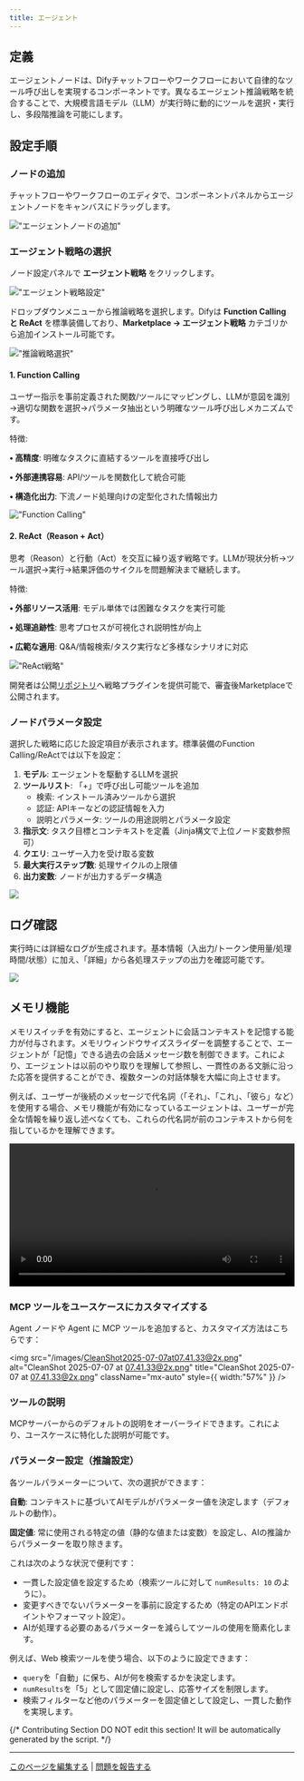 ```yaml
---
title: エージェント
---
```


## 定義

エージェントノードは、Difyチャットフローやワークフローにおいて自律的なツール呼び出しを実現するコンポーネントです。異なるエージェント推論戦略を統合することで、大規模言語モデル（LLM）が実行時に動的にツールを選択・実行し、多段階推論を可能にします。

## 設定手順

### ノードの追加

チャットフローやワークフローのエディタで、コンポーネントパネルからエージェントノードをキャンバスにドラッグします。

!["エージェントノードの追加"](https://assets-docs.dify.ai/dify-enterprise-mintlify/en/guides/workflow/node/1f4d803ff68394d507abd3bcc13ba0f3.png)

### エージェント戦略の選択

ノード設定パネルで **エージェント戦略** をクリックします。

!["エージェント戦略設定"](https://assets-docs.dify.ai/dify-enterprise-mintlify/en/guides/workflow/node/f14082c44462ac03955e41d66ffd4cca.png)

ドロップダウンメニューから推論戦略を選択します。Difyは **Function Calling と ReAct** を標準装備しており、**Marketplace → エージェント戦略** カテゴリから追加インストール可能です。

!["推論戦略選択"](https://assets-docs.dify.ai/dify-enterprise-mintlify/en/guides/workflow/node/47e29e5993821b61632af9cdb8392357.png)

#### 1. Function Calling

ユーザー指示を事前定義された関数/ツールにマッピングし、LLMが意図を識別→適切な関数を選択→パラメータ抽出という明確なツール呼び出しメカニズムです。

特徴:

**• 高精度**: 明確なタスクに直結するツールを直接呼び出し

**• 外部連携容易**: API/ツールを関数化して統合可能

**• 構造化出力**: 下流ノード処理向けの定型化された情報出力

!["Function Calling"](https://assets-docs.dify.ai/dify-enterprise-mintlify/en/guides/workflow/node/10505cd7c6f0b3ba10161abb88d9e36b.png)

#### 2. ReAct（Reason + Act）

思考（Reason）と行動（Act）を交互に繰り返す戦略です。LLMが現状分析→ツール選択→実行→結果評価のサイクルを問題解決まで継続します。

特徴:

**• 外部リソース活用**: モデル単体では困難なタスクを実行可能

**• 処理追跡性**: 思考プロセスが可視化され説明性が向上

**• 広範な適用**: Q&A/情報検索/タスク実行など多様なシナリオに対応

!["ReAct戦略"](https://assets-docs.dify.ai/dify-enterprise-mintlify/en/guides/workflow/node/60fa430029e509ac1a609c72fd04c413.png)

開発者は公開[リポジトリ](https://github.com/langgenius/dify-plugins)へ戦略プラグインを提供可能で、審査後Marketplaceで公開されます。

### ノードパラメータ設定

選択した戦略に応じた設定項目が表示されます。標準装備のFunction Calling/ReActでは以下を設定：

1. **モデル**: エージェントを駆動するLLMを選択
2. **ツールリスト**: 「+」で呼び出し可能ツールを追加
    * 検索: インストール済みツールから選択
    * 認証: APIキーなどの認証情報を入力
    * 説明とパラメータ: ツールの用途説明とパラメータ設定
3. **指示文**: タスク目標とコンテキストを定義（Jinja構文で上位ノード変数参照可）
4. **クエリ**: ユーザー入力を受け取る変数
5. **最大実行ステップ数**: 処理サイクルの上限値
6. **出力変数**: ノードが出力するデータ構造

![](https://assets-docs.dify.ai/dify-enterprise-mintlify/en/guides/workflow/node/54c8e4f0eaa7379bd8c1b5ac6305b326.png)

## ログ確認

実行時には詳細なログが生成されます。基本情報（入出力/トークン使用量/処理時間/状態）に加え、「詳細」から各処理ステップの出力を確認可能です。

![](https://assets-docs.dify.ai/dify-enterprise-mintlify/en/guides/workflow/node/0120d3d0e63f5b59ec9d279a38c970ef.png)

## メモリ機能

メモリスイッチを有効にすると、エージェントに会話コンテキストを記憶する能力が付与されます。メモリウィンドウサイズスライダーを調整することで、エージェントが「記憶」できる過去の会話メッセージ数を制御できます。これにより、エージェントは以前のやり取りを理解して参照し、一貫性のある文脈に沿った応答を提供することができ、複数ターンの対話体験を大幅に向上させます。

例えば、ユーザーが後続のメッセージで代名詞（「それ」、「これ」、「彼ら」など）を使用する場合、メモリ機能が有効になっているエージェントは、ユーザーが完全な情報を繰り返し述べなくても、これらの代名詞が前のコンテキストから何を指しているかを理解できます。

<video controls src="https://assets-docs.dify.ai/2025/04/1801b96763eb8f22f1e2158645897885.mp4" width="100%"></video>

### MCP ツールをユースケースにカスタマイズする

Agent ノードや Agent に MCP ツールを追加すると、カスタマイズ方法はこちらです：

<img
  src="/images/CleanShot2025-07-07at07.41.33@2x.png"
  alt="CleanShot 2025-07-07 at 07.41.33@2x.png"
  title="CleanShot 2025-07-07 at 07.41.33@2x.png"
  className="mx-auto"
  style={{ width:"57%" }}
/>

### ツールの説明

MCPサーバーからのデフォルトの説明をオーバーライドできます。これにより、ユースケースに特化した説明が可能です。

### パラメーター設定（推論設定）

各ツールパラメーターについて、次の選択ができます：

**自動**: コンテキストに基づいてAIモデルがパラメーター値を決定します（デフォルトの動作）。

**固定値**: 常に使用される特定の値（静的な値または変数）を設定し、AIの推論からパラメーターを取り除きます。

これは次のような状況で便利です：

- 一貫した設定値を設定するため（検索ツールに対して `numResults: 10` のように）。
- 変更すべきでないパラメーターを事前に設定するため（特定のAPIエンドポイントやフォーマット設定）。
- AIが処理する必要のあるパラメーターを減らしてツールの使用を簡素化します。

例えば、Web 検索ツールを使う場合、以下のように設定できます：

* `query`を「自動」に保ち、AIが何を検索するかを決定します。
* `numResults`を「5」として固定値に設定し、応答サイズを制限します。
* 検索フィルターなど他のパラメーターを固定値として設定し、一貫した動作を実現します。

{/*
Contributing Section
DO NOT edit this section!
It will be automatically generated by the script.
*/}

---

[このページを編集する](https://github.com/langgenius/dify-docs/edit/main/ja-jp/guides/workflow/node/agent.mdx) | [問題を報告する](https://github.com/langgenius/dify-docs/issues/new?template=docs.yml)

